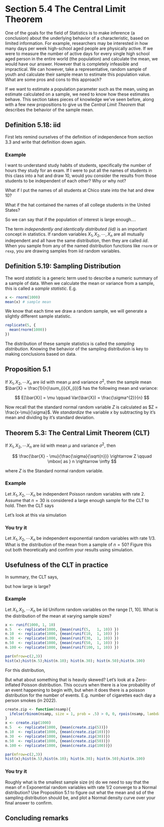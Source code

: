 # Section 5.4 The Central Limit Theorem 

One of the goals for the field of Statistics is to make inference (a conclusion) about the underlying behavior of a characteristic, based on limited information. For example, researchers may be interested in how many days per week high-school aged people are physically active. If we were to measure the number of active days for every single high school aged person in the entire world (the population) and calculate the mean, we would have our answer. However that is completely infeasible and impractical. We can however, take a representative, random sample of youth and calculate their sample mean to estimate this population value. What are some pros and cons to this approach? 

\vspace{4cm}

If we want to estimate a population parameter such as the mean, using an estimate calculated on a sample, we need to know how these estimates behave. This section takes pieces of knowledge we've seen before, along with a few new propositions to give us the _Central Limit Theorem_ that describes the behavior of the sample mean. 

## Definition 5.18: iid
First lets remind ourselves of the definition of independence from section 3.3 and write that definition down again. 

\newpage

### Example
I want to understand study habits of students, specifically the number of hours they study for an exam. If I were to put all the names of students in this class into a hat and draw 10, would you consider the results from those students to be independent of each other? Why or why not? 

\vspace{2cm}

What if I put the names of all students at Chico state into the hat and drew 10? 

\vspace{2cm}

What if the hat contained the names of all college students in the United States? 

\vspace{2cm}

So we can say that if the population of interest is large enough.... 

\vspace{2cm}

The term _independently and identically distributed (iid)_ is an important concept in statistics. If random variables $X_{1}, X_{2}, \cdots, X_{n}$ are all mutually independent and all have the same distribution, then they are called _iid_. When you sample from any of the named distribution functions like `rnorm` or `rexp`, you are drawing samples from iid random variables. 

\newpage

## Definition 5.19: Sampling Distribution

The word _statistic_ is a generic term used to describe a numeric summary of a sample of data. When we calculate the mean or variance from a sample, this is called a _sample statistic_. E.g.

```r
x <- rnorm(1000)
mean(x) # sample mean
```

We know that each time we draw a random sample, we will generate a slightly different sample statistic.

```r
replicate(5, {
  mean(rnorm(1000))  
})
```

The distribution of these sample statistics is called the _sampling distribution_. Knowing the behavior of the sampling distribution is key to making conclusions based on data. 

## Proposition 5.1
If $X_{1}, X_{2}, \cdots X_{n}$ are iid with mean $\mu$ and variance $\sigma^{2}$, then the sample mean $\bar{X} = \frac{1}{n}\sum_{i}{X_{i}}$ has the following mean and variance: 

$$
E[\bar{X}] = \mu \qquad Var(\bar{X}) = \frac{\sigma^{2}}{n}
$$

Now recall that the standard normal random variable $Z$ is calculated as $Z = \frac{x-\mu}{\sigma}$. We _standardize_ the variable $x$ by subtracting by it's mean and dividing by it's standard deviation. 

\newpage

## Theorem 5.3: The Central Limit Theorem (CLT)

If $X_{1}, X_{2}, \cdots X_{n}$ are iid with mean $\mu$ and variance $\sigma^{2}$, then 

$$
\frac{\bar{X} - \mu}{\frac{\sigma}{\sqrt{n}}} \rightarrow Z \qquad \mbox{ as } n \rightarrow \infty
$$

where $Z$ is the Standard normal random variable. 

### Example

Let $X_{1}, X_{2}, \cdots X_{n}$ be independent Poisson random variables with rate 2. Assume that $n=30$ is considered a large enough sample for the CLT to hold. Then the CLT says

\vspace{3cm}


Let's look at this via simulation

\vspace{3cm}


### You try it

Let $X_{1}, X_{2}, \cdots X_{n}$ be independent exponential random variables with rate 1/3. What is the distribution of the mean from a sample of $n=50$? Figure this out both theoretically and confirm your results using simulation. 

\newpage

## Usefulness of the CLT in practice

In summary, the CLT says, 

\vspace{3cm}


but how large is large? 

### Example
Let $X_{1}, X_{2}, \cdots X_{n}$ be iid Uniform random variables on the range [1, 10]. What is the distribution of the mean at varying sample sizes? 
\singlespace
```r
x <- runif(1000, 1, 10)
n.5   <- replicate(1000, {mean(runif(5,   1, 10)) })
n.10  <- replicate(1000, {mean(runif(10,  1, 10)) })
n.30  <- replicate(1000, {mean(runif(30,  1, 10)) })
n.50  <- replicate(1000, {mean(runif(50,  1, 10)) })
n.100 <- replicate(1000, {mean(runif(100, 1, 10)) })
```
```r
par(mfrow=c(2,3))
hist(x);hist(n.5);hist(n.10); hist(n.30); hist(n.50);hist(n.100)
```

For this distribution, 
\doublespace

\newpage
But what about something that is heavily skewed? Let's look at a Zero-inflated Poisson distribution. This occurs when there is a low probability of an event happening to begin with, but when it does there is a poisson distribution for the number of events. E.g. number of cigarettes each day a person smokes (in 2022).
\singlespace
```r
create.zip <- function(nsamp){
  ifelse(rbinom(nsamp, size = 1, prob = .5) > 0, 0, rpois(nsamp, lambda = 1))
}
x <- create.zip(1000)
n.5   <- replicate(1000, {mean(create.zip(5))})
n.10  <- replicate(1000, {mean(create.zip(10))})
n.30  <- replicate(1000, {mean(create.zip(30))})
n.50  <- replicate(1000, {mean(create.zip(50))})
n.100 <- replicate(1000, {mean(create.zip(100))})
```
```r
par(mfrow=c(2,3))
hist(x);hist(n.5);hist(n.10); hist(n.30); hist(n.50);hist(n.100)
```
\doublespace

\newpage

### You try it
Roughly what is the smallest sample size ($n$) do we need to say that the mean of $n$ Exponential random variables with rate 1/2 converge to a Normal distribution? Use Proposition 5.1 to figure out what the mean and sd of the sampling distribution should be, and plot a Normal density curve over your final answer to confirm. 

\newpage

## Concluding remarks



